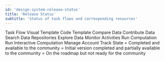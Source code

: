 ```yaml
---
id: 'design-system-release-status'
title: 'Release Status'
subtitle: 'Status of task flows and corresponding resources'
---
```


<PageContainer>
  <InfoTable>
    <TableHead>
      <TableRow>
        <TableCell>
          Task Flow
        </TableCell>
        <TableCell>
          Visual Template
        </TableCell>
        <TableCell>
          Code Template
        </TableCell>
      </TableRow>
    </TableHead>
    <TableBody>
      <TableRow>
        <TableCell>
          Compare Data
        </TableCell>
        <TableCell>
          <StatusChip status="released" />
        </TableCell>
        <TableCell>
          <StatusChip status="released" />
        </TableCell>
      </TableRow>
      <TableRow>
        <TableCell>
          Contribute Data
        </TableCell>
        <TableCell>
          <StatusChip status="released" />
        </TableCell>
        <TableCell>
          <StatusChip status="released" />
        </TableCell>
      </TableRow>
      <TableRow>
        <TableCell>
          Search Data Repositories
        </TableCell>
        <TableCell>
          <StatusChip status="released" />
        </TableCell>
        <TableCell>
          <StatusChip status="released" />
        </TableCell>
      </TableRow>
      <TableRow>
        <TableCell>
          Explore Data
        </TableCell>
        <TableCell>
          <StatusChip status="released" />
        </TableCell>
        <TableCell>
          <StatusChip status="released" />
        </TableCell>
      </TableRow>
      <TableRow>
        <TableCell>
          Monitor Activities
        </TableCell>
        <TableCell>
          <StatusChip status="released" />
        </TableCell>
        <TableCell>
          <StatusChip status="released" />
        </TableCell>
      </TableRow>
      <TableRow>
        <TableCell>
          Run Computation
        </TableCell>
        <TableCell>
          <StatusChip status="released" />
        </TableCell>
        <TableCell>
          <StatusChip status="released" />
        </TableCell>
      </TableRow>
      <TableRow>
        <TableCell>
          Run Interactive Computation
        </TableCell>
        <TableCell>
          <StatusChip status="draft" />
        </TableCell>
        <TableCell>
          <StatusChip status="planned" />
        </TableCell>
      </TableRow>
      <TableRow>
        <TableCell>
          Manage Account
        </TableCell>
        <TableCell>
          <StatusChip status="draft" />
        </TableCell>
        <TableCell>
          <StatusChip status="planned" />
        </TableCell>
      </TableRow>
      <TableRow>
        <TableCell>
          Track State
        </TableCell>
        <TableCell>
          <StatusChip status="draft" />
        </TableCell>
        <TableCell>
          <StatusChip status="planned" />
        </TableCell>
      </TableRow>
    </TableBody>
  </InfoTable>
  <Stack spacing={2} sx={{ marginTop: 4 }}>
    <Stack direction="row" spacing={1} fontSize="small" alignItems="center">
      <StatusChip status="released" />
      <Box>= Completed and available to the community</Box>
    </Stack>
    <Stack direction="row" spacing={1} fontSize="small" alignItems="center">
      <StatusChip status="draft" />
      <Box>= Initial version completed and partially available to the community</Box>
    </Stack>
    <Stack direction="row" spacing={1} fontSize="small" alignItems="center">
      <StatusChip status="planned" />
      <Box>= On the roadmap but not ready for the community</Box>
    </Stack>
  </Stack>
</PageContainer>